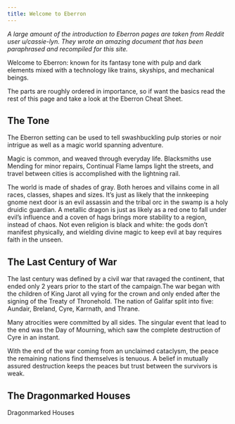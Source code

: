 ```yaml
---
title: Welcome to Eberron
---
```


_A large amount of the introduction to Eberron pages are taken from Reddit user u/cassie-lyn. They wrote an amazing document that has been paraphrased and recompiled for this site._

Welcome to Eberron: known for its fantasy tone with pulp and dark elements mixed with a technology like trains, skyships, and mechanical beings.

The parts are roughly ordered in importance, so if want the basics read the rest of this page and take a look at the Eberron Cheat Sheet.

## The Tone

The Eberron setting can be used to tell swashbuckling pulp stories or noir intrigue as well as a magic world spanning adventure.

Magic is common, and weaved through everyday life. Blacksmiths use Mending for minor repairs, Continual Flame lamps light the streets, and travel between cities is accomplished with the lightning rail.

The world is made of shades of gray. Both heroes and villains come in all races, classes, shapes and sizes. It’s just as likely that the innkeeping gnome next door is an evil assassin and the tribal orc in the swamp is a holy druidic guardian. A metallic dragon is just as likely as a red one to fall under evil’s influence and a coven of hags brings more stability to a region, instead of chaos. Not even religion is black and white: the gods don’t manifest physically, and wielding divine magic to keep evil at bay requires faith in the unseen.

## The Last Century of War

The last century was defined by a civil war that ravaged the continent, that ended only 2 years prior to the start of the campaign.The war began with the children of King Jarot all vying for the crown and only ended after the signing of the Treaty of Thronehold. The nation of Galifar split into five: Aundair, Breland, Cyre, Karrnath, and Thrane.

Many atrocities were committed by all sides. The singular event that lead to the end was the Day of Mourning, which saw the complete destruction of Cyre in an instant.

With the end of the war coming from an unclaimed cataclysm, the peace the remaining nations find themselves is tenuous. A belief in mutually assured destruction keeps the peaces but trust between the survivors is weak.

## The Dragonmarked Houses

Dragonmarked Houses
